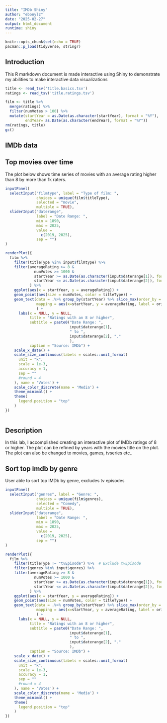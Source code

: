 ```yaml
---
title: "IMDb Shiny"
author: "ebonylz"
date: "2025-02-27"
output: html_document
runtime: shiny
---
```


```r
knitr::opts_chunk$set(echo = TRUE)
pacman::p_load(tidyverse, stringr)
```

## Introduction

This R markdown document is made interactive using Shiny to demonstrate my abilities to make interactive data visualizations


```r
title <- read_tsv('title.basics.tsv')
ratings <- read_tsv('title.ratings.tsv')

film <- title %>%
  merge(ratings) %>%
  filter(numVotes > 100) %>%
  mutate(startYear = as.Date(as.character(startYear), format = "%Y"),
         endYear= as.Date(as.character(endYear), format = "%Y"))
rm(ratings, title)
gc()

```

## IMDb data{.tabset}

## Top movies over time

The plot below shows time series of movies with an average rating higher than 8 by more than 1k raters.

```r
inputPanel(
  selectInput("filmtype", label = "Type of film: ",
              choices = unique(film$titleType), 
              selected = "movie", 
              multiple = TRUE),
  sliderInput("daterange",
              label = "Date Range: ",
              min = 1890,
              max = 2025,
              value = 
                c(2019, 2025),
              sep = "")
)

renderPlot({
  film %>%
    filter(titleType %in% input$filmtype) %>%
    filter(averageRating >= 8 & 
             numVotes >= 1000 &
             startYear >= as.Date(as.character(input$daterange[1]), format = "%Y") &
             startYear <= as.Date(as.character(input$daterange[2]), format = "%Y")
           ) %>%
    ggplot(aes(x = startYear, y = averageRating)) +
    geom_point(aes(size = numVotes, color = titleType)) +
    geom_text(data = .%>% group_by(startYear) %>% slice_max(order_by = numVotes, n = 3),
              mapping = aes(x=startYear, y = averageRating, label = originalTitle, size = numVotes), check_overlap = TRUE, position = position_dodge(0.9)
              ) +
      labs(x = NULL, y = NULL,
           title = "Ratings with an 8 or higher",
           subtitle = paste0("Date Range: ",
                             input$daterange[1],
                             " to ",
                             input$daterange[2], "."
                             ),
           caption = "Source: IMDb") +
    scale_x_date() +
    scale_size_continuous(labels = scales::unit_format(
      unit = "k",
      scale = 1e-3,
      accuracy = 1,
      sep = ""
      #round = 4
    ), name = 'Votes') +
    scale_color_discrete(name = 'Media') +
    theme_minimal() +
    theme(
      legend.position = "top"
    )
})
 
```

## Description

In this lab, I accomplished creating an interactive plot of IMDb ratings of 8 or higher. The plot can be refined by years with the movies title on the plot. The plot can also be changed to movies, games, tvseries etc.. 

## Sort top imdb by genre 

User able to sort top IMDb by genre, excludes tv episodes

```r
inputPanel(
  selectInput("genres", label = "Genre: ",
              choices = unique(film$genres), 
              selected = "Comedy", 
              multiple = TRUE),
  sliderInput("daterange",
              label = "Date Range: ",
              min = 1890,
              max = 2025,
              value = 
                c(2019, 2025),
              sep = "")
)

renderPlot({
  film %>%
    filter(titleType != "tvEpisode") %>%  # Exclude tvEpisode
    filter(genres %in% input$genres) %>%
    filter(averageRating >= 8 & 
             numVotes >= 1000 &
             startYear >= as.Date(as.character(input$daterange[1]), format = "%Y") &
             startYear <= as.Date(as.character(input$daterange[2]), format = "%Y")
           ) %>%
    ggplot(aes(x = startYear, y = averageRating)) +
    geom_point(aes(size = numVotes, color = titleType)) +
    geom_text(data = .%>% group_by(startYear) %>% slice_max(order_by = numVotes, n = 3),
              mapping = aes(x=startYear, y = averageRating, label = originalTitle, size = numVotes), check_overlap = TRUE, position = position_dodge(0.9)
              ) +
      labs(x = NULL, y = NULL,
           title = "Ratings with an 8 or higher",
           subtitle = paste0("Date Range: ",
                             input$daterange[1],
                             " to ",
                             input$daterange[2], "."
                             ),
           caption = "Source: IMDb") +
    scale_x_date() +
    scale_size_continuous(labels = scales::unit_format(
      unit = "k",
      scale = 1e-3,
      accuracy = 1,
      sep = ""
      #round = 4
    ), name = 'Votes') +
    scale_color_discrete(name = 'Media') +
    theme_minimal() +
    theme(
      legend.position = "top"
    )
})
 
```

